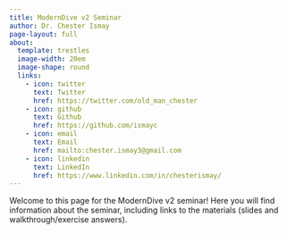 ```yaml
---
title: ModernDive v2 Seminar
author: Dr. Chester Ismay
page-layout: full
about:
  template: trestles
  image-width: 20em
  image-shape: round
  links:
    - icon: twitter
      text: Twitter
      href: https://twitter.com/old_man_chester
    - icon: github
      text: Github
      href: https://github.com/ismayc
    - icon: email
      text: Email
      href: mailto:chester.ismay3@gmail.com
    - icon: linkedin
      text: LinkedIn
      href: https://www.linkedin.com/in/chesterismay/
---
```


Welcome to this page for the ModernDive v2 seminar! Here you will find information about the seminar, including links to the materials (slides and walkthrough/exercise answers).